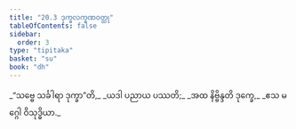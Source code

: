 ```yaml
---
title: "20.3 ဒုက္ခလက္ခဏဝတ္ထု"
tableOfContents: false
sidebar:
  order: 3
type: "tipitaka"
basket: "su"
book: "dh"
---
```



<DynamicBreadcrumb />

<Division number="278" book="dh" e="ch" v="18" p="53">

<Paragraph number="300" type="verses" book="dh">
_“သဗ္ဗေ သင်္ခါရာ ဒုက္ခာ”တိ,_  
_ယဒါ ပညာယ ပဿတိ;_  
_အထ နိဗ္ဗိန္ဒတိ ဒုက္ခေ,_  
_ဧသ မဂ္ဂေါ ဝိသုဒ္ဓိယာ._
</Paragraph>
</Division>